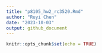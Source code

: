 ```yaml
---
title: "p8105_hw2_rc3520.Rmd"
author: "Ruyi Chen"
date: "2023-10-03"
output: github_document
---
```


```r
knitr::opts_chunk$set(echo = TRUE)
```


